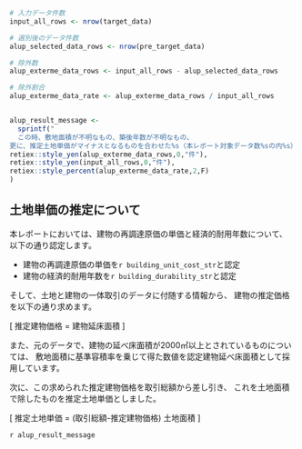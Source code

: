 ```r

# 入力データ件数
input_all_rows <- nrow(target_data)

# 選別後のデータ件数
alup_selected_data_rows <- nrow(pre_target_data)

# 除外数
alup_exterme_data_rows <- input_all_rows - alup_selected_data_rows

# 除外割合
alup_exterme_data_rate <- alup_exterme_data_rows / input_all_rows


alup_result_message <- 
  sprintf("
  この時、敷地面積が不明なもの、築後年数が不明なもの、
更に、推定土地単価がマイナスとなるものを合わせた%s（本レポート対象データ数%sの内%s）のデータを除外しています。",
retiex::style_yen(alup_exterme_data_rows,0,"件"),
retiex::style_yen(input_all_rows,0,"件"),
retiex::style_percent(alup_exterme_data_rate,2,F)
)


```



## 土地単価の推定について

本レポートにおいては、建物の再調達原価の単価と経済的耐用年数について、
以下の通り認定します。

- 建物の再調達原価の単価を`r building_unit_cost_str`と認定
- 建物の経済的耐用年数を`r building_durability_str`と認定

そして、土地と建物の一体取引のデータに付随する情報から、
建物の推定価格を以下の通り求めます。

\[
推定建物価格 = \overset{認定建物単価}{`r building_unit_cost_str`} \times 建物延床面積 \times \frac{\overset{経済的残存年数}{`r building_durability_str`}-建築後年数}{\overset{経済的残存年数}{`r building_durability_str`}}
\]

また、元のデータで、建物の延べ床面積が2000㎡以上とされているものについては、
敷地面積に基準容積率を乗じて得た数値を認定建物延べ床面積として採用しています。



次に、この求められた推定建物価格を取引総額から差し引き、
これを土地面積で除したものを推定土地単価としました。

\[
推定土地単価 = (取引総額-推定建物価格) \div 土地面積
\]


`r alup_result_message`



\newpage
